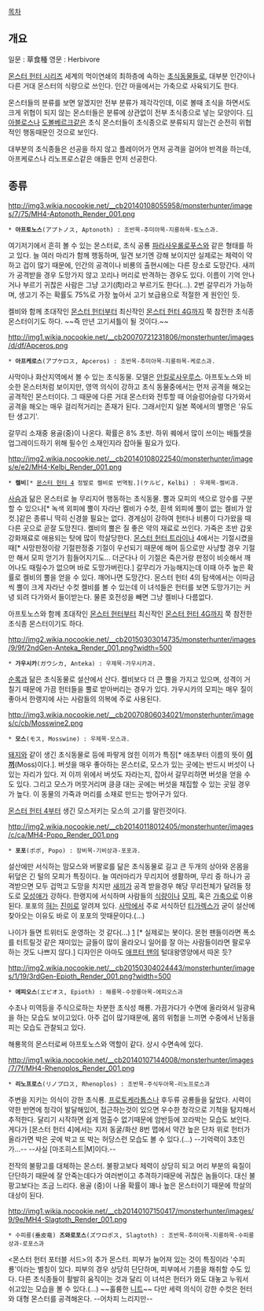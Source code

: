 [[목차]]
== 개요 ==
일문 : 草食種
영문 : Herbivore

[[몬스터 헌터 시리즈]] 세계의 먹이연쇄의 최하층에 속하는 [[초식동물]]들로, 대부분 인간이나 다른 거대 몬스터의 식량으로 쓰인다. 인간 마을에서는 가축으로 사육되기도 한다.

몬스터들의 분류를 보면 알겠지만 전부 분류가 제각각인데, 이로 볼때 초식을 하면서도 크게 위협이 되지 않는 몬스터들은 분류에 상관없이 전부 초식종으로 넣는 모양이다. [[디아블로스]]나 [[도볼베르크]]같은 초식 몬스터들이 초식종으로 분류되지 않는건 순전히 위협적인 행동때문인 것으로 보인다.

대부분의 초식종들은 선공을 하지 않고 플레이어가 먼저 공격을 걸어야 반격을 하는데, 아프케로스나 리노프로스같은 애들은 먼저 선공한다.

== 종류 ==
http://img3.wikia.nocookie.net/__cb20140108055958/monsterhunter/images/7/75/MH4-Aptonoth_Render_001.png
 * '''아프토노스'''(アプトノス, Aptonoth) : 조반목-추미아목-지룡하목-토노스과.
여기저기에서 흔히 볼 수 있는 몬스터로, 초식 공룡 [[파라사우롤로푸스]]와 같은 형태를 하고 있다. 늘 여러 마리가 함께 행동하며, 일견 보기엔 강해 보이지만 실제로는 체력이 약하고 겁이 많기 때문에, 인간의 공격이나 비룡의 출현시에는 다른 장소로 도망간다. 새끼가 공격받을 경우 도망가지 않고 꼬리나 머리로 반격하는 경우도 있다. 이름이 기억 안나거나 부르기 귀찮은 사람은 그냥 고기(肉)라고 부르기도 한다(...). 2번 갈무리가 가능하며, 생고기 주는 확률도 75%로 가장 높아서 고기 보급용으로 적절한 게 원인인 듯.

켈비와 함께 초대작인 [[몬스터 헌터]]부터 최신작인 [[몬스터 헌터 4G]]까지 쭉 참전한 초식종 몬스터이기도 하다. ~~즉 만년 고기셔틀이 될 것이다.~~

http://img1.wikia.nocookie.net/__cb20070721231806/monsterhunter/images/d/df/Apceros.png
 * '''아프케로스'''(アプケロス, Apceros) : 조반목-추미아목-지룡하목-케로스과.
사막이나 화산지역에서 볼 수 있는 초식동물. 모델은 [[안킬로사우루스]]. 아프토노스와 비슷한 몬스터처럼 보이지만, 영역 의식이 강하고 초식 동물중에서는 먼저 공격을 해오는 공격적인 몬스터이다. 그 때문에 다른 거대 몬스터와 전투할 때 어슬렁어슬렁 다가와서 공격을 해오는 매우 걸리적거리는 존재가 된다. 그래서인지 일본 쪽에서의 별명은 '유도탄 생고기'.

갈무리 소재중 용골(중)이 나온다. 확률은 8% 초반. 하위 퀘에서 많이 쓰이는 배틀셋을 업그레이드하기 위해 필수인 소재인지라 잡아둘 필요가 있다.

http://img2.wikia.nocookie.net/__cb20140108022540/monsterhunter/images/e/e2/MH4-Kelbi_Render_001.png
 * '''켈비'''[* [[몬스터 헌터 4]] 정발로 켈비로 번역됨.](ケルビ, Kelbi) : 우제목-켈비과.
[[사슴]]과 닮은 몬스터로 늘 무리지어 행동하는 초식동물. 뿔과 모피의 색으로 암수를 구분할 수 있으나[* 녹색 외피에 뿔이 자라난 켈비가 수컷, 흰색 외피에 뿔이 없는 켈비가 암컷.]같은 종류니 딱히 신경쓸 필요는 없다. 경계심이 강하여 헌터나 비룡이 다가왔을 때 다른 곳으로 곧잘 도망친다. 켈비의 뿔은 질 좋은 약의 재료로 쓰인다. 가죽은 초반 갑옷 강화재료로 애용되는 탓에 많이 학살당한다. [[몬스터 헌터 트라이]]나 4에서는 기절시켰을때[* 사망판정이랑 기절판정중 기절이 우선되기 때문에 해머 등으로만 사냥할 경우 기절만 해서 모피 얻기가 힘들어지기도... 더군다나 이 기절은 죽은거랑 판정이 비슷해서 깨어나도 때릴수가 없으며 바로 도망가버린다.] 갈무리가 가능해지는데 이때 아주 높은 확률로 켈비의 뿔을 얻을 수 있다. 깨어나면 도망간다. 몬스터 헌터 4의 탐색에서는 이따금씩 뿔이 크게 자라난 수컷 켈비를 볼 수 있는데 이 녀석들은 헌터를 보면 도망가기는 커녕 되려 다가와서 들이받는다. 물론 호전성을 빼면 그냥 켈비나 다름없다.

아프토노스와 함께 초대작인 [[몬스터 헌터]]부터 최신작인 [[몬스터 헌터 4G]]까지 쭉 참전한 초식종 몬스터이기도 하다.

http://img2.wikia.nocookie.net/__cb20150303014735/monsterhunter/images/9/9f/2ndGen-Anteka_Render_001.png?width=500
 * '''가우시카'''(ガウシカ, Anteka) : 우제목-가우시카과.
[[순록]]과 닮은 초식동물로 설산에서 산다. 켈비보다 더 큰 뿔을 가지고 있으며, 성격이 거칠기 때문에 가끔 헌터들을 뿔로 받아버리는 경우가 있다. 가우시카의 모피는 매우 질이 좋아서 한랭지에 사는 사람들의 의복에 주로 사용된다.

http://img3.wikia.nocookie.net/__cb20070806034021/monsterhunter/images/c/cb/Mosswine2.png
 * '''모스'''(モス, Mosswine) : 우제목-모스과.
[[돼지]]와 같이 생긴 초식동물로 등에 파랗게 얹힌 이끼가 특징[* 애초부터 이름의 뜻이 '''[[이끼]]'''(Moss)이다.]. 버섯을 매우 좋아하는 몬스터로, 모스가 있는 곳에는 반드시 버섯이 나 있는 자리가 있다. 저 이끼 위에서 버섯도 자라는지, 잡아서 갈무리하면 버섯을 얻을 수도 있다. 그리고 모스가 머뭇거리며 킁킁 대는 곳에는 버섯을 채집할 수 있는 곳일 경우가 높다. 이 동물의 가죽과 머리를 소재로 만드는 방어구가 있다.

[[몬스터 헌터 4]]부터 생긴 모스저키는 모스의 고기를 말린것이다.

http://img2.wikia.nocookie.net/__cb20140118012405/monsterhunter/images/c/ca/MH4-Popo_Render_001.png
 * '''포포'''(ポポ, Popo) : 장비목-기비상과-포포과.
설산에만 서식하는 맘모스와 버팔로를 닮은 초식동물로 길고 큰 두개의 상아와 온몸을 뒤덮은 긴 털의 모피가 특징이다. 늘 여러마리가 무리지어 생활하며, 무리 중 하나가 공격받으면 모두 겁먹고 도망을 치지만 [[새끼]]가 공격 받을경우 해당 무리전체가 달려들 정도로 [[모성애]]가 강하다. 한랭지에 서식하며 사람들의 [[식량]]이나 [[모피]], 혹은 [[가축]]으로 이용된다. 포포의 [[혀]]는 [[진미]]로 알려져 있다. [[사막]]에서 주로 서식하던 [[티가렉스]]가 굳이 설산에 찾아오는 이유도 바로 이 포포의 맛때문이다.(...)

나이가 들면 트위터도 운영하는 것 같다(...) [http://twitter.com/po__po] [* 실제로는 봇이다. 몬헌 팬들이라면 폭소를 터트릴것 같은 재미있는 글들이 많이 올라오니 일어를 잘 아는 사람들이라면 팔로우 하는 것도 나쁘지 않다.] 디자인은 아마도 [[애프터 맨]]의 털대왕영양에서 따온 듯?

http://img2.wikia.nocookie.net/__cb20150304024443/monsterhunter/images/1/19/3rdGen-Epioth_Render_001.png?width=500
 * '''에피오스'''(エピオス, Epioth) : 해룡목-수장룡아목-에피오스과
수초나 미역등을 주식으로하는 차분한 초식성 해룡. 가끔가다가 수면에 올라와서 일광욕을 하는 모습도 보이고있다. 아주 겁이 많기때문에, 몸의 위험을 느끼면 수중에서 난동을 피는 모습도 관찰되고 있다.

해룡목의 몬스터로써 아프토노스와 역할이 같다. 상시 수면속에 있다.

http://img1.wikia.nocookie.net/__cb20140107144008/monsterhunter/images/7/7f/MH4-Rhenoplos_Render_001.png
 * '''리노프로스'''(リノプロス, Rhenoplos) : 조반목-주식두아목-리노프로스과
주변을 지키는 의식이 강한 초식룡. [[프로토케라톱스]]나 후두류 공룡들을 닮았다. 시력이 약한 반면에 청각이 발달해있어, 접근하는것이 있으면 우수한 청각으로 기척을 탐지해서 추적한다. 달리기 시작하면 쉽게 멈출수 없기때문에 암반등에 꼬라박는 모습도 보인다. 게다가 [몬스터 헌터 4]에서는 지저 동굴/화산 8번 맵에서 약간 높은 단차 위로 헌터가 올라가면 박은 곳에 박고 또 박는 허당스런 모습도 볼 수 있다.(...) --기억력이 3초인가...-- --사실 [마조히스트|M]이다.--

전작의 불팡고를 대체하는 몬스터. 불팡고보다 체력이 상당히 되고 머리 부분의 육질이 단단하기 때문에 잘 안죽는데다가 여러번이고 추격하기때문에 귀찮은 놈들이다. 대신 불팡고보다는 조금 느리다. 용골 (중)이 나올 확률이 꽤나 높은 몬스터이기 때문에 학살의 대상이 된다.

http://img1.wikia.nocookie.net/__cb20140107150417/monsterhunter/images/9/9e/MH4-Slagtoth_Render_001.png
 * 수피룡(垂皮竜) '''즈와로포스'''(ズワロポス, Slagtoth) : 조반목-추미아목-지룡하목-수피룡상과-로포스과
<몬스터 헌터 포터블 서드>의 추가 몬스터. 피부가 늘어져 있는 것이 특징이라 '수피룡'이라는 별칭이 있다. 피부의 경우 상당히 단단하며, 피부에서 기름을 채취할 수도 있다. 다른 초식종들이 활발히 움직이는 것과 달리 이 녀석은 헌터가 와도 대놓고 누워서 쉬고있는 모습을 볼 수 있다.(...) ~~훌륭한 [[니트]]~~ 다만 세력 의식이 강한 수컷은 헌터와 대형 몬스터를 공격해온다. --어차피 느리지만--
